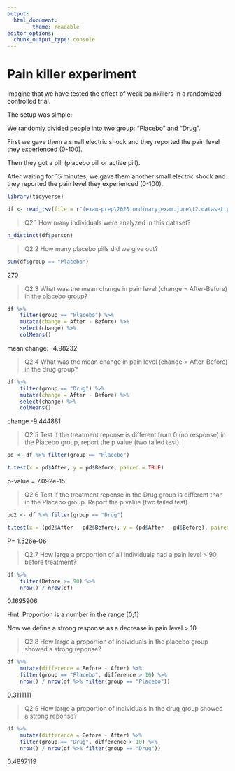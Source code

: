 ```yaml
---
output:
  html_document:
        theme: readable
editor_options: 
  chunk_output_type: console
---
```


# Pain killer experiment

Imagine that we have tested the effect of weak painkillers in a randomized controlled trial.

The setup was simple:

We randomly divided people into two group: "Placebo" and "Drug".

First we gave them a small electric shock and they reported the pain level they experienced (0-100). 

Then they got a pill (placebo pill or active pill).

After waiting for 15 minutes, we gave them another small electric shock and they reported the pain level they experienced (0-100).

```r

library(tidyverse)

df <- read_tsv(file = r"(exam-prep\2020.ordinary_exam.june\t2.dataset.pain_experiment.tsv)")

```

>Q2.1 How many individuals were analyzed in this dataset?

```r
n_distinct(df$person)
```


>Q2.2 How many placebo pills did we give out?

```r
sum(df$group == "Placebo")
```

270

>Q2.3 What was the mean change in pain level (change = After-Before) in the placebo group?

```r
df %>%
    filter(group == "Placebo") %>%
    mutate(change = After - Before) %>%
    select(change) %>%
    colMeans()
```
mean change: -4.98232

>Q2.4 What was the mean change in pain level (change = After-Before) in the drug group?

```r
df %>%
    filter(group == "Drug") %>%
    mutate(change = After - Before) %>%
    select(change) %>%
    colMeans()
```

change
-9.444881

>Q2.5 Test if the treatment reponse is different from 0 (no response) in the Placebo group, report the p value (two tailed test).

```r


pd <- df %>% filter(group == "Placebo")

t.test(x = pd$After, y = pd$Before, paired = TRUE)

```

p-value = 7.092e-15

>Q2.6 Test if the treatment reponse in the Drug group is different than in the Placebo group. Report the p value (two tailed test).

```r

pd2 <- df %>% filter(group == "Drug")

t.test(x = (pd2$After - pd2$Before), y = (pd$After - pd$Before), paired = FALSE)
```
P= 1.526e-06

>Q2.7 How large a proportion of all individuals had a pain level > 90 before treatment? 

```r
df %>%
    filter(Before >= 90) %>%
    nrow() / nrow(df)
```
0.1695906

Hint: Proportion is a number in the range [0;1]

Now we define a strong response as a decrease in pain level > 10.

>Q2.8 How large a proportion of individuals in the placebo group showed a strong reponse?

```r
df %>%
    mutate(difference = Before - After) %>%
    filter(group == "Placebo", difference > 10) %>%
    nrow() / nrow(df %>% filter(group == "Placebo"))
```
0.3111111

>Q2.9 How large a proportion of individuals in the drug group showed a strong reponse?

```r
df %>%
    mutate(difference = Before - After) %>%
    filter(group == "Drug", difference > 10) %>%
    nrow() / nrow(df %>% filter(group == "Drug"))
```
0.4897119